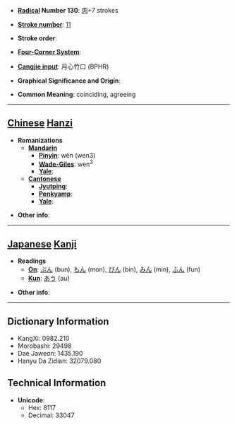 * '''[[Wiktionary:Chinese radical index| Radical]] Number 130''': [[Wiktionary:Chinese radical index 肉|肉]]+7 strokes

* '''[[Wiktionary:Chinese total strokes index|Stroke number]]''': [[Wiktionary:Chinese total strokes index 11|11]]

* '''Stroke order''': 

* '''[[Wiktionary:Chinese four corner index|Four-Corner System]]''': 

* '''[[Wiktionary:Chinese Cangjie index|Cangjie input]]''': 月心竹口 (BPHR)

* '''Graphical Significance and Origin''': 

* '''Common Meaning''': coinciding, agreeing

----

== [[Chinese]] [[Hanzi]] ==

* '''Romanizations'''
** '''[[Mandarin]]'''
*** '''[[Pinyin]]''': wěn (wen3)
*** '''[[Wade-Giles]]''': wen<sup>3</sup>
*** '''[[Yale]]''': 
** '''[[Cantonese]]'''
*** '''[[Jyutping]]''':
*** '''[[Penkyamp]]''': 
*** '''[[Yale]]''': 

* '''Other info''': 

----

== [[Japanese]] [[Kanji]] ==

* '''Readings'''
** '''[[On]]''': [[ぶん]] (bun), [[もん]] (mon), [[びん]] (bin), [[みん]] (min), [[ふん]] (fun)
** '''[[Kun]]''': [[あう]] (au)

* '''Other info''':  

----

== Dictionary Information ==

* KangXi: 0982.210
* Morobashi: 29498
* Dae Jaweon: 1435.190
* Hanyu Da Zidian: 32079.080

== Technical Information ==

* '''Unicode''':
** Hex: 8117
** Decimal: 33047